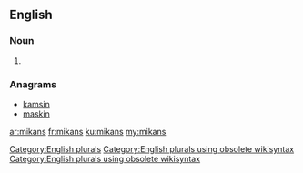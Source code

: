 ==English==

===Noun===
{{head|en}}

# {{plural of|mikan}}

===Anagrams===
* [[kamsin#English|kamsin]]
* [[maskin#English|maskin]]

[[Category:English plurals]][[Category:English plurals using obsolete wikisyntax]][[Category:English plurals using obsolete wikisyntax]]

[[ar:mikans]]
[[fr:mikans]]
[[ku:mikans]]
[[my:mikans]]